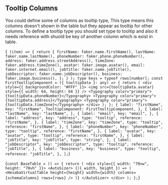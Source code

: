 ## Tooltip Columns

You could define some of columns as tooltip type, This type means this columns doesn't
shown in the table but they appear as tooltip for other columns. To define a tooltip type
you should set type to tooltip and also it needs reference with shuold be key of another column
which is exist in table.


<SimpleTooltip />


<SyntaxHighlighter>{`
  (item) => {
    return {
      firstName: faker.name.firstName(),
      lastName: faker.name.lastName(),
      phoneNumber: faker.phone.phoneNumber(),
      address: faker.address.streetAddress(),
      timeZone: faker.address.timeZone(),
      avatar: faker.image.avatar(),
      email: faker.internet.email(),
      jobTitle: faker.name.jobTitle(),
      jobDescriptor: faker.name.jobDescriptor(),
      business: faker.image.business(),
    };
  }
);
type keys = typeof rows[number];
const FirstTooltipComponent = ({ tooltipData }: any) => {
  return (
    <div style={{ backgroundColor: "#FFF" }}>
      <img src={tooltipData.avatar} style={{ width: 64, height: 64 }} />
      <Typography color="primary">{tooltipData.phoneNumber}</Typography>
      <Typography color="primary">{tooltipData.address}</Typography>
      <Typography color="primary">{tooltipData.timeZone}</Typography>
    </div>
  );
};
  {
    label: "firstName",
    key: "firstName",
    TooltipComponent: FirstTooltipComponent,
  },
  {
    label: "lastName",
    key: "lastName",
  },
  {
    label: "email",
    key: "email",
  },
  {
    label: "address",
    key: "address",
    type: "tooltip",
    reference: "firstName",
  },
  {
    label: "timeZone",
    key: "timeZone",
    type: "tooltip",
    reference: "firstName",
  },
  {
    label: "phoneNumber",
    key: "phoneNumber",
    type: "tooltip",
    reference: "firstName",
  },
  {
    label: "avatar",
    key: "avatar",
    type: "tooltip",
    reference: "firstName",
  },
  {
    label: "jobTitle",
    key: "jobTitle",
    type: "string",
  },
  {
    label: "jobDescriptor",
    key: "jobDescriptor",
    type: "tooltip",
    reference: "jobTitle",
  },
  {
    label: "business",
    key: "business",
    type: "tooltip",
    reference: "jobTitle",
  },
];`}</SyntaxHighlighter>

<SyntaxHighlighter>{`
const BaseTable = () => {
  return (
    <div style={{ width: "70vw", height: "70vh" }}>
      <AutoSizer>
        {({ width, height }) => (
          <HesabaVirtualTable
            height={height}
            width={width}
            columns={schemaColumns}
            rows={rows}
          />
        )}
      </AutoSizer>
    </div>
  );
};
    `}</SyntaxHighlighter>
